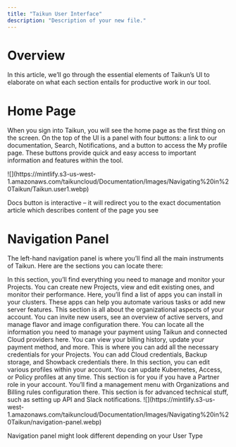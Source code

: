 ```yaml
---
title: "Taikun User Interface"
description: "Description of your new file."
---
```


# Overview

In this article, we’ll go through the essential elements of Taikun’s UI to elaborate on what each section entails for productive work in our tool. 

# Home Page

When you sign into Taikun, you will see the home page as the first thing on the screen. On the top of the UI is a panel with four buttons: a link to our documentation, Search, Notifications, and a button to access the My profile page. These buttons provide quick and easy access to important information and features within the tool.

<Frame caption="Dashboard">
  ![](https://mintlify.s3-us-west-1.amazonaws.com/taikuncloud/Documentation/Images/Navigating%20in%20Taikun/Taikun.user1.webp)
</Frame>

<Tip>Docs button is interactive – it will redirect you to the exact documentation article which describes content of the page you see</Tip>

# Navigation Panel

The left-hand navigation panel is where you’ll find all the main instruments of Taikun. Here are the sections you can locate there:

<Card title="Overview" icon="eye" horizontal={true} href="Documentation/Topics/Navigating in Taikun/Overview.mdx">
  In this section, you’ll find everything you need to manage and monitor your Projects. You can create new Projects, view and edit existing ones, and monitor their performance.
</Card>

<Card title="Applications" icon="download" horizontal={true} href="Documentation/Topics/Navigating in Taikun/Applications.mdx">
  Here, you’ll find a list of apps you can install in your clusters. These apps can help you automate various tasks or add new server features.
</Card>

<Card title="Manager" icon="user-tie" horizontal={true} href="Documentation/Topics/Navigating in Taikun/Manager.mdx">
  This section is all about the organizational aspects of your account. You can invite new users, see an overview of active servers, and manage flavor and image configuration there.
</Card>

<Card title="Billing" icon="money-bill" horizontal={true} href="Documentation/Topics/Navigating in Taikun/Billing.mdx">
  You can locate all the information you need to manage your payment using Taikun and connected Cloud providers here. You can view your billing history, update your payment method, and more.
</Card>

<Card title="Credentials" icon="user" horizontal={true} href="Documentation/Topics/Navigating in Taikun/Credentials.mdx">
  This is where you can add all the necessary credentials for your Projects. You can add Cloud credentials, Backup storage, and Showback credentials there.
</Card>

<Card title="Profiles" icon="id-card" horizontal={true} href="Documentation/Topics/Navigating in Taikun/Profiles.mdx">
  In this section, you can edit various profiles within your account. You can update Kubernetes, Access, or Policy profiles at any time.
</Card>

<Card title="Partner" icon="handshake" horizontal={true} href="Documentation/Topics/Navigating in Taikun/Partner.mdx">
  This section is for you if you have a Partner role in your account. You’ll find a management menu with Organizations and Billing rules configuration there.
</Card>

<Card title="Configurations" icon="wrench" horizontal={true} href="Documentation/Topics/Navigating in Taikun/Configurations.mdx">
  This section is for advanced technical stuff, such as setting up API and Slack notifications.
</Card>

<Frame caption="navigation panel">
  ![](https://mintlify.s3-us-west-1.amazonaws.com/taikuncloud/Documentation/Images/Navigating%20in%20Taikun/navigation-panel.webp)
</Frame>

<Note>Navigation panel might look different depending on your User Type</Note>